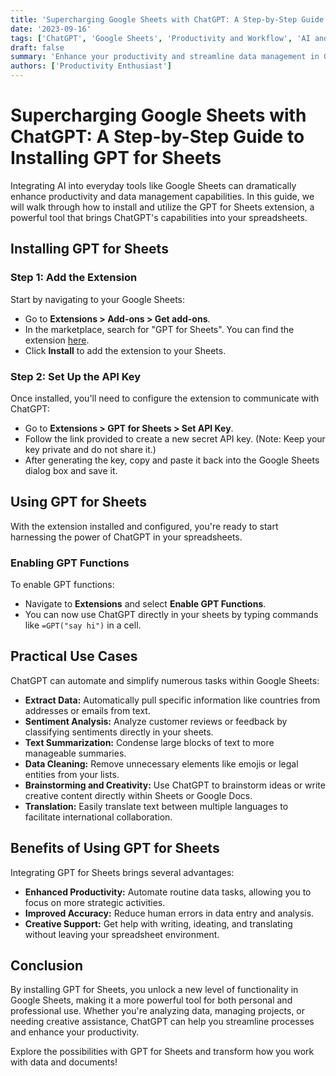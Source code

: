 ```yaml
---
title: 'Supercharging Google Sheets with ChatGPT: A Step-by-Step Guide to Installing GPT for Sheets'
date: '2023-09-16'
tags: ['ChatGPT', 'Google Sheets', 'Productivity and Workflow', 'AI and Technology']
draft: false
summary: 'Enhance your productivity and streamline data management in Google Sheets by integrating ChatGPT. This guide provides detailed instructions on installing and using the GPT for Sheets extension.'
authors: ['Productivity Enthusiast']
---
```


# Supercharging Google Sheets with ChatGPT: A Step-by-Step Guide to Installing GPT for Sheets

Integrating AI into everyday tools like Google Sheets can dramatically enhance productivity and data management capabilities. In this guide, we will walk through how to install and utilize the GPT for Sheets extension, a powerful tool that brings ChatGPT's capabilities into your spreadsheets.

## Installing GPT for Sheets

### Step 1: Add the Extension

Start by navigating to your Google Sheets:
- Go to **Extensions > Add-ons > Get add-ons**.
- In the marketplace, search for "GPT for Sheets". You can find the extension [here](https://workspace.google.com/marketplace/app/gpt_for_sheets_and_docs/677318054654).
- Click **Install** to add the extension to your Sheets.

### Step 2: Set Up the API Key

Once installed, you'll need to configure the extension to communicate with ChatGPT:
- Go to **Extensions > GPT for Sheets > Set API Key**.
- Follow the link provided to create a new secret API key. (Note: Keep your key private and do not share it.)
- After generating the key, copy and paste it back into the Google Sheets dialog box and save it.

## Using GPT for Sheets

With the extension installed and configured, you're ready to start harnessing the power of ChatGPT in your spreadsheets.

### Enabling GPT Functions

To enable GPT functions:
- Navigate to **Extensions** and select **Enable GPT Functions**.
- You can now use ChatGPT directly in your sheets by typing commands like `=GPT("say hi")` in a cell.

## Practical Use Cases

ChatGPT can automate and simplify numerous tasks within Google Sheets:

- **Extract Data:** Automatically pull specific information like countries from addresses or emails from text.
- **Sentiment Analysis:** Analyze customer reviews or feedback by classifying sentiments directly in your sheets.
- **Text Summarization:** Condense large blocks of text to more manageable summaries.
- **Data Cleaning:** Remove unnecessary elements like emojis or legal entities from your lists.
- **Brainstorming and Creativity:** Use ChatGPT to brainstorm ideas or write creative content directly within Sheets or Google Docs.
- **Translation:** Easily translate text between multiple languages to facilitate international collaboration.

## Benefits of Using GPT for Sheets

Integrating GPT for Sheets brings several advantages:
- **Enhanced Productivity:** Automate routine data tasks, allowing you to focus on more strategic activities.
- **Improved Accuracy:** Reduce human errors in data entry and analysis.
- **Creative Support:** Get help with writing, ideating, and translating without leaving your spreadsheet environment.

## Conclusion

By installing GPT for Sheets, you unlock a new level of functionality in Google Sheets, making it a more powerful tool for both personal and professional use. Whether you're analyzing data, managing projects, or needing creative assistance, ChatGPT can help you streamline processes and enhance your productivity.

Explore the possibilities with GPT for Sheets and transform how you work with data and documents!


